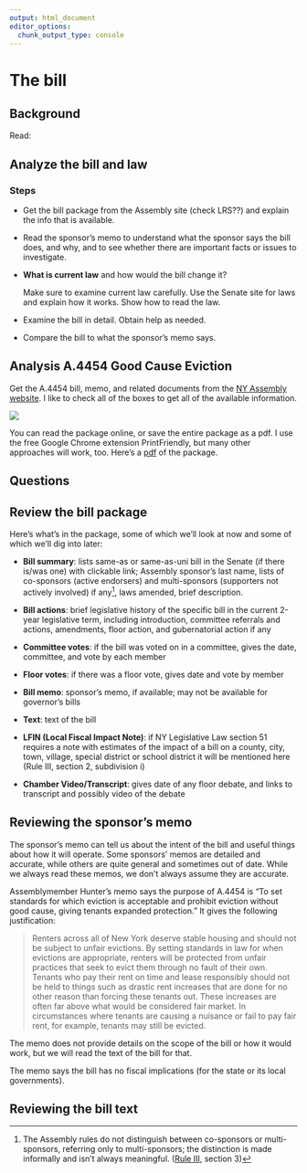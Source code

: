 ```yaml
---
output: html_document
editor_options:
  chunk_output_type: console
---
```


# The bill

## Background

Read:

## Analyze the bill and law

### Steps

-   Get the bill package from the Assembly site (check LRS??) and explain the info that is available.

-   Read the sponsor's memo to understand what the sponsor says the bill does, and why, and to see whether there are important facts or issues to investigate.

-   **What is current law** and how would the bill change it?

    Make sure to examine current law carefully. Use the Senate site for laws and explain how it works. Show how to read the law.

-   Examine the bill in detail. Obtain help as needed.

-   Compare the bill to what the sponsor's memo says.

## Analysis A.4454 Good Cause Eviction

Get the A.4454 bill, memo, and related documents from the [NY Assembly website](https://www.assembly.state.ny.us/leg/?default_fld=&leg_video=&bn=A04454&term=2023&Summary=Y&Actions=Y&Committee%26nbspVotes=Y&Floor%26nbspVotes=Y&Memo=Y&Text=Y&LFIN=Y&Chamber%26nbspVideo%2FTranscript=Y). I like to check all of the boxes to get all of the available information.

![](images/clipboard-2442934567.png)

You can read the package online, or save the entire package as a pdf. I use the free Google Chrome extension PrintFriendly, but many other approaches will work, too. Here's a [pdf](resources/A4454of2024/A4454_2024_package_optimized.pdf) of the package.

## Questions

## Review the bill package

Here's what's in the package, some of which we'll look at now and some of which we'll dig into later:

-   **Bill summary**: lists same-as or same-as-uni bill in the Senate (if there is/was one) with clickable link; Assembly sponsor's last name, lists of co-sponsors (active endorsers) and multi-sponsors (supporters not actively involved) if any[^bill-1], laws amended, brief description.

-   **Bill actions**: brief legislative history of the specific bill in the current 2-year legislative term, including introduction, committee referrals and actions, amendments, floor action, and gubernatorial action if any

-   **Committee votes**: if the bill was voted on in a committee, gives the date, committee, and vote by each member

-   **Floor votes**: if there was a floor vote, gives date and vote by member

-   **Bill memo**: sponsor's memo, if available; may not be available for governor's bills

-   **Text**: text of the bill

-   **LFIN (Local Fiscal Impact Note)**: if NY Legislative Law section 51 requires a note with estimates of the impact of a bill on a county, city, town, village, special district or school district it will be mentioned here (Rule III, section 2, subdivision i)

-   **Chamber Video/Transcript**: gives date of any floor debate, and links to transcript and possibly video of the debate

[^bill-1]: The Assembly rules do not distinguish between co-sponsors or multi-sponsors, referring only to multi-sponsors; the distinction is made informally and isn't always meaningful. ([Rule III](https://www2.nyassembly.gov/Rules/?sec=r3#r3), section 3)

## Reviewing the sponsor's memo

The sponsor's memo can tell us about the intent of the bill and useful things about how it will operate. Some sponsors' memos are detailed and accurate, while others are quite general and sometimes out of date. While we always read these memos, we don't always assume they are accurate.

Assemblymember Hunter's memo says the purpose of A.4454 is "To set standards for which eviction is acceptable and prohibit eviction without good cause, giving tenants expanded protection." It gives the following justification:

> Renters across all of New York deserve stable housing and should not be subject to unfair evictions. By setting standards in law for when evictions are appropriate, renters will be protected from unfair practices that seek to evict them through no fault of their own. Tenants who pay their rent on time and lease responsibly should not be held to things such as drastic rent increases that are done for no other reason than forcing these tenants out. These increases are often far above what would be considered fair market. In circumstances where tenants are causing a nuisance or fail to pay fair rent, for example, tenants may still be evicted.

The memo does not provide details on the scope of the bill or how it would work, but we will read the text of the bill for that.

The memo says the bill has no fiscal implications (for the state or its local governments).

## Reviewing the bill text
